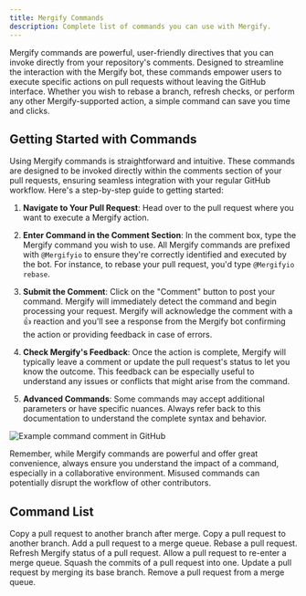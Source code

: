 ```yaml
---
title: Mergify Commands
description: Complete list of commands you can use with Mergify.
---
```


Mergify commands are powerful, user-friendly directives that you can invoke
directly from your repository's comments. Designed to streamline the
interaction with the Mergify bot, these commands empower users to execute
specific actions on pull requests without leaving the GitHub interface. Whether
you wish to rebase a branch, refresh checks, or perform any other
Mergify-supported action, a simple command can save you time and clicks.

## Getting Started with Commands

Using Mergify commands is straightforward and intuitive. These commands are
designed to be invoked directly within the comments section of your pull
requests, ensuring seamless integration with your regular GitHub workflow.
Here's a step-by-step guide to getting started:

1. **Navigate to Your Pull Request**: Head over to the pull request where you
   want to execute a Mergify action.

2. **Enter Command in the Comment Section**: In the comment box, type the
   Mergify command you wish to use. All Mergify commands are prefixed with
   `@Mergifyio` to ensure they're correctly identified and executed by the bot.
   For instance, to rebase your pull request, you'd type `@Mergifyio rebase`.

3. **Submit the Comment**: Click on the "Comment" button to post your command.
   Mergify will immediately detect the command and begin processing your
   request. Mergify will acknowledge the comment with a 👍 reaction and you'll
   see a response from the Mergify bot confirming the action or providing
   feedback in case of errors.

4. **Check Mergify's Feedback**: Once the action is complete, Mergify will
   typically leave a comment or update the pull request's status to let you
   know the outcome. This feedback can be especially useful to understand any
   issues or conflicts that might arise from the command.

5. **Advanced Commands**: Some commands may accept additional parameters or
   have specific nuances. Always refer back to this documentation to understand
   the complete syntax and behavior.

<Image src={commandExample} alt="Example command comment in GitHub"/>

Remember, while Mergify commands are powerful and offer great convenience,
always ensure you understand the impact of a command, especially in a
collaborative environment. Misused commands can potentially disrupt the
workflow of other contributors.

## Command List

<DocsetGrid>
  <Docset title="Backport" path="backport" icon={BsDoorOpen}>
    Copy a pull request to another branch after merge.
  </Docset>
  <Docset title="Copy" path="copy" icon={FaRegCopy}>
    Copy a pull request to another branch.
  </Docset>
  <Docset title="Queue" path="queue" icon={BiAddToQueue}>
    Add a pull request to a merge queue.
  </Docset>
  <Docset title="Rebase" path="rebase" icon={BiGitBranch}>
    Rebase a pull request.
  </Docset>
  <Docset title="Refresh" path="refresh" icon={BiRefresh}>
    Refresh Mergify status of a pull request.
  </Docset>
  <Docset title="Requeue" path="requeue" icon={IoRefreshCircleOutline}>
    Allow a pull request to re-enter a merge queue.
  </Docset>
  <Docset title="Squash" path="squash" icon={FaCompressArrowsAlt}>
    Squash the commits of a pull request into one.
  </Docset>
  <Docset title="Update" path="update" icon={BiGitMerge}>
    Update a pull request by merging its base branch.
  </Docset>
  <Docset title="Dequeue" path="dequeue" icon={MdOutlineRemoveCircleOutline}>
    Remove a pull request from a merge queue.
  </Docset>
</DocsetGrid>
